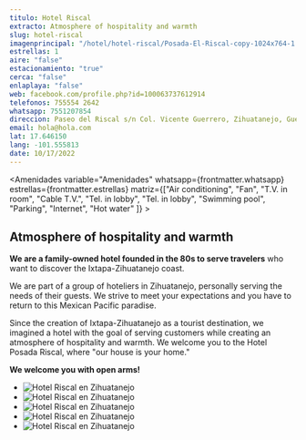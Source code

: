 ```yaml
---
titulo: Hotel Riscal
extracto: Atmosphere of hospitality and warmth
slug: hotel-riscal
imagenprincipal: "/hotel/hotel-riscal/Posada-El-Riscal-copy-1024x764-1.jpg"
estrellas: 1
aire: "false"
estacionamiento: "true"
cerca: "false"
enlaplaya: "false"
web: facebook.com/profile.php?id=100063737612914
telefonos: 755554 2642
whatsapp: 7551207854
direccion: Paseo del Riscal s/n Col. Vicente Guerrero, Zihuatanejo, Guerrero. C.P.40880
email: hola@hola.com
lat: 17.646150
lang: -101.555813
date: 10/17/2022
---
```


<Amenidades variable="Amenidades" whatsapp={frontmatter.whatsapp} estrellas={frontmatter.estrellas} matriz={["Air conditioning", "Fan", "T.V. in room", "Cable T.V.", "Tel. in lobby", "Tel. in lobby", "Swimming pool", "Parking", "Internet", "Hot water" ]} > 


## Atmosphere of hospitality and warmth

**We are a family-owned hotel founded in the 80s to serve travelers** who want to discover the Ixtapa-Zihuatanejo coast.

We are part of a group of hoteliers in Zihuatanejo, personally serving the needs of their guests. We strive to meet your expectations and you have to return to this Mexican Pacific paradise.

Since the creation of Ixtapa-Zihuatanejo as a tourist destination, we imagined a hotel with the goal of serving customers while creating an atmosphere of hospitality and warmth. We welcome you to the Hotel Posada Riscal, where "our house is your home."

**We welcome you with open arms!**

</Amenidades>

<Galeria>

- ![Hotel Riscal en Zihuatanejo](/hotel/hotel-riscal/1008914_348438168619115_27735772_o2-1024x768-1.jpg)
- ![Hotel Riscal en Zihuatanejo](/hotel/hotel-riscal/foto-1-copy-1024x683-1.jpg)
- ![Hotel Riscal en Zihuatanejo](/hotel/hotel-riscal/foto-11-copy-1024x683-1.jpg)
- ![Hotel Riscal en Zihuatanejo](/hotel/hotel-riscal/foto-1-copy-1024x683-1.jpg)
- ![Hotel Riscal en Zihuatanejo](/hotel/hotel-riscal/Posada-El-Riscal-copy-1024x764-1.jpg)

</Galeria>